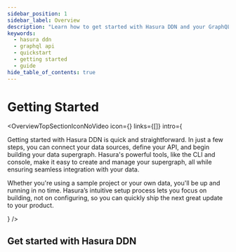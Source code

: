 ```yaml
---
sidebar_position: 1
sidebar_label: Overview
description: "Learn how to get started with Hasura DDN and your GraphQL API."
keywords:
  - hasura ddn
  - graphql api
  - quickstart
  - getting started
  - guide
hide_table_of_contents: true
---
```



# Getting Started

<OverviewTopSectionIconNoVideo
  icon={<Icon />}
  links={[]}
  intro={
    <div>
      <p>
        Getting started with Hasura DDN is quick and straightforward. In just a few steps, you can connect your data
        sources, define your API, and begin building your data supergraph. Hasura's powerful tools, like the CLI and
        console, make it easy to create and manage your supergraph, all while ensuring seamless integration with your
        data.
      </p>
      <p>
        Whether you're using a sample project or your own data, you'll be up and running in no time. Hasura’s intuitive
        setup process lets you focus on building, not on configuring, so you can quickly ship the next great update to
        your product.
      </p>
    </div>
  }
/>

## Get started with Hasura DDN

<div className="overview-gallery card-wrapper">
  <OverviewPlainCard
    title="Build your first supergraph in less than 60 seconds"
    body="Using our CLI and Docker locally, you can build your first API using a sample or your own data source."
    link="/getting-started/quickstart/"
    linkText={"Start building"}
  />
  <OverviewPlainCard
    title="Explore a finished API"
    body="If you're curious what a complete data supergraph looks like, we've got a sample project you can explore."
    link="/basics/explore/"
    linkText={"Start exploring"}
  />
  <OverviewPlainCard
    title="Learn how to collaborate with teammates"
    body="Hasura DDN makes it easy to collaborate with teammates, share preview APIs, and build both quickly and securely."
    link="/collaboration/"
    linkText={"Start collaborating"}
  />
</div>
